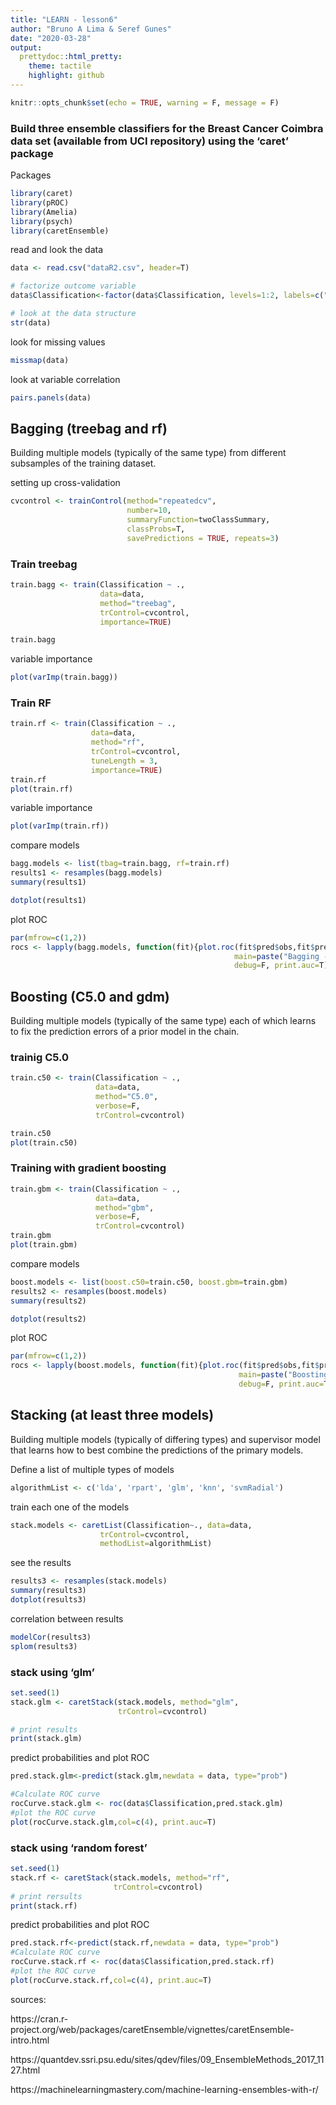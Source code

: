```yaml
---
title: "LEARN - lesson6"
author: "Bruno A Lima & Seref Gunes"
date: "2020-03-28"
output:
  prettydoc::html_pretty:
    theme: tactile
    highlight: github
---
```



```r
knitr::opts_chunk$set(echo = TRUE, warning = F, message = F)
```

### Build three ensemble classifiers for the Breast Cancer Coimbra data set (available from UCI repository) using the ‘caret’ package

Packages
```r
library(caret)
library(pROC) 
library(Amelia)
library(psych) 
library(caretEnsemble)
```

read and look the data
```r
data <- read.csv("dataR2.csv", header=T)

# factorize outcome variable
data$Classification<-factor(data$Classification, levels=1:2, labels=c("Controls","Patients"))

# look at the data structure
str(data)

```

look for missing values
```r
missmap(data)
```

look at variable correlation
```r
pairs.panels(data)
```

## Bagging (treebag and rf)

Building multiple models (typically of the same type) from different subsamples of the training dataset.

setting up cross-validation
```r
cvcontrol <- trainControl(method="repeatedcv", 
                          number=10,
                          summaryFunction=twoClassSummary,
                          classProbs=T,
                          savePredictions = TRUE, repeats=3)
```

### Train treebag
```r
train.bagg <- train(Classification ~ ., 
                    data=data,
                    method="treebag",
                    trControl=cvcontrol,
                    importance=TRUE)

train.bagg
```

variable importance
```r
plot(varImp(train.bagg))
```

### Train RF
```r
train.rf <- train(Classification ~ ., 
                  data=data,
                  method="rf",
                  trControl=cvcontrol,
                  tuneLength = 3,
                  importance=TRUE)
train.rf
plot(train.rf)

```

variable importance
```r
plot(varImp(train.rf))
```

compare models
```r
bagg.models <- list(tbag=train.bagg, rf=train.rf)
results1 <- resamples(bagg.models)
summary(results1)

dotplot(results1)
```

plot ROC 
```r
par(mfrow=c(1,2))
rocs <- lapply(bagg.models, function(fit){plot.roc(fit$pred$obs,fit$pred$Patients, 
                                                  main=paste("Bagging -",fit$method), 
                                                  debug=F, print.auc=T)})
```

## Boosting (C5.0 and gdm)
Building multiple models (typically of the same type) each of which learns to fix the prediction errors of a prior model in the chain.

### trainig C5.0
```r
train.c50 <- train(Classification ~ ., 
                   data=data,
                   method="C5.0",
                   verbose=F,
                   trControl=cvcontrol)

train.c50
plot(train.c50)
```

### Training with gradient boosting
```r
train.gbm <- train(Classification ~ ., 
                   data=data,
                   method="gbm",
                   verbose=F,
                   trControl=cvcontrol)
train.gbm
plot(train.gbm)
```

compare models
```r
boost.models <- list(boost.c50=train.c50, boost.gbm=train.gbm)
results2 <- resamples(boost.models)
summary(results2)

dotplot(results2)
```

plot ROC
```r
par(mfrow=c(1,2))
rocs <- lapply(boost.models, function(fit){plot.roc(fit$pred$obs,fit$pred$Patients, 
                                                   main=paste("Boosting -",fit$method), 
                                                   debug=F, print.auc=T)})
```

## Stacking (at least three models)
Building multiple models (typically of differing types) and supervisor model that learns how to best combine the predictions of the primary models.

Define a list of multiple types of models
```r
algorithmList <- c('lda', 'rpart', 'glm', 'knn', 'svmRadial')
```

train each one of the models
```r
stack.models <- caretList(Classification~., data=data, 
                    trControl=cvcontrol, 
                    methodList=algorithmList)
```

see the results
```r
results3 <- resamples(stack.models)
summary(results3)
dotplot(results3)
```

correlation between results
```r
modelCor(results3)
splom(results3)
```

### stack using 'glm'
```r
set.seed(1)
stack.glm <- caretStack(stack.models, method="glm", 
                        trControl=cvcontrol)

# print results
print(stack.glm)
```

predict probabilities and plot ROC
```r
pred.stack.glm<-predict(stack.glm,newdata = data, type="prob")

#Calculate ROC curve
rocCurve.stack.glm <- roc(data$Classification,pred.stack.glm)
#plot the ROC curve
plot(rocCurve.stack.glm,col=c(4), print.auc=T)
```

### stack using 'random forest'
```r
set.seed(1)
stack.rf <- caretStack(stack.models, method="rf", 
                       trControl=cvcontrol)
# print rersults
print(stack.rf)
```

predict probabilities and plot ROC
```r
pred.stack.rf<-predict(stack.rf,newdata = data, type="prob")
#Calculate ROC curve
rocCurve.stack.rf <- roc(data$Classification,pred.stack.rf)
#plot the ROC curve
plot(rocCurve.stack.rf,col=c(4), print.auc=T)
```


sources:

https://cran.r-project.org/web/packages/caretEnsemble/vignettes/caretEnsemble-intro.html

https://quantdev.ssri.psu.edu/sites/qdev/files/09_EnsembleMethods_2017_1127.html

https://machinelearningmastery.com/machine-learning-ensembles-with-r/
